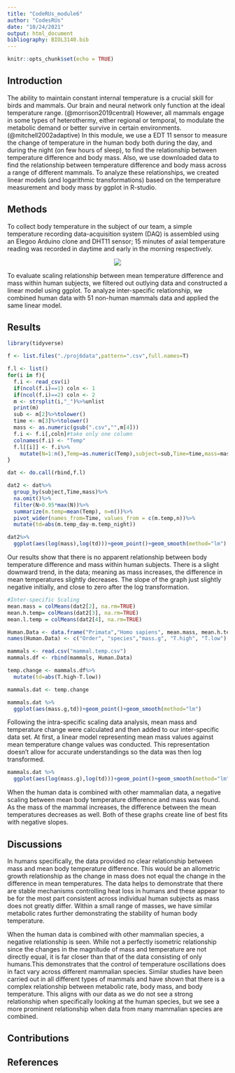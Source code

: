 ```yaml
---
title: "CodeRUs_module6"
author: "CodesRUs"
date: "10/24/2021"
output: html_document
bibliography: BIOL3140.bib
---
```


```r
knitr::opts_chunk$set(echo = TRUE)
```

## Introduction
The ability to maintain constant internal temperature is a crucial skill for birds and mammals. Our brain and neural network only function at the ideal temperature range. (@morrison2019central) However, all mammals engage in some types of heterothermy, either regional or temporal, to modulate the metabolic demand or better survive in certain environments.(@mitchell2002adaptive) In this module, we use a EDT 11 sensor to measure the change of temperature in the human body both during the day, and during the night (on few hours of sleep), to find the relationship between temperature difference and body mass. Also, we use downloaded data to find the relationship between temperature difference and body mass across a range of different mammals. To analyze these relationships, we created linear models (and logarithmic transformations) based on the temperature measurement and body mass by ggplot in R-studio. 

## Methods
To collect body temperature in the subject of our team, a simple temperature recording data-acquisition system (DAQ) is assembled using an Elegoo Arduino clone and DHT11 sensor; 15 minutes of axial temperature reading was recorded in daytime and early in the morning respectively. 

<center>
![](humantempflux.png)  
</center>

To evaluate scaling relationship between mean temperature difference and mass within human subjects, we filtered out outlying data and constructed a linear model using ggplot. To analyze inter-specific relationship, we combined human data with 51 non-human mammals data and applied the same linear model.

## Results
```r
library(tidyverse)

f <- list.files("./proj6data",pattern=".csv",full.names=T)

f.l <- list()
for(i in f){
  f.i <- read_csv(i)
  if(ncol(f.i)==1) coln <- 1
  if(ncol(f.i)==2) coln <- 2
  m <- strsplit(i,"_")%>%unlist
  print(m)
  sub <- m[2]%>%tolower()
  time <- m[3]%>%tolower()
  mass <- as.numeric(gsub(".csv","",m[4]))
  f.i <- f.i[,coln]#take only one column
  colnames(f.i) <- "Temp"
  f.l[[i]] <- f.i%>%
    mutate(N=1:n(),Temp=as.numeric(Temp),subject=sub,Time=time,mass=mass)
}

dat <- do.call(rbind,f.l)
```

```r

dat2 <- dat%>%
  group_by(subject,Time,mass)%>%
  na.omit()%>%
  filter(N>0.95*max(N))%>%
  summarize(m.temp=mean(Temp), n=n())%>%
  pivot_wider(names_from=Time, values_from = c(m.temp,n))%>%
  mutate(td=abs(m.temp_day-m.temp_night))

dat2%>%
  ggplot(aes(log(mass),log(td)))+geom_point()+geom_smooth(method="lm")
```

Our results show that there is no apparent relationship between body temperature difference and mass within human subjects.  There is a slight downward trend, in the data; meaning as mass increases, the difference in mean temperatures slightly decreases. The slope of the graph just slightly negative initially, and close to zero after the log transformation. 

```r
#Inter-specific Scaling
mean.mass = colMeans(dat2[2], na.rm=TRUE)
mean.h.temp= colMeans(dat2[3], na.rm=TRUE)
mean.l.temp = colMeans(dat2[4], na.rm=TRUE)

Human.Data <- data.frame("Primata","Homo sapiens", mean.mass, mean.h.temp, mean.l.temp)
names(Human.Data) <- c("Order", "species","mass.g", "T.high", "T.low")

mammals <- read.csv("mammal.temp.csv")
mammals.df <- rbind(mammals, Human.Data)

temp.change <- mammals.df%>%
  mutate(td=abs(T.high-T.low))

mammals.dat <- temp.change

mammals.dat %>%
  ggplot(aes(mass.g,td))+geom_point()+geom_smooth(method="lm")
```

Following the intra-specific scaling data analysis, mean mass and temperature change were calculated and then added to our inter-specific data set. At first, a linear model representing mean mass values against mean temperature change values was conducted. This representation doesn't allow for accurate understandings so the data was then log transformed.

```r

mammals.dat %>%
  ggplot(aes(log(mass.g),log(td)))+geom_point()+geom_smooth(method="lm")

```

When the human data is combined with other mammalian data, a negative scaling between mean body temperature difference and mass was found. As the mass of the mammal increases, the difference between the mean temperatures decreases as well. Both of these graphs create line of best fits with negative slopes. 


## Discussions

In humans specifically, the data provided no clear relationship between mass and mean body temperature difference. This would be an allometric growth relationship as the change in mass does not equal the change in the difference in mean temperatures. The data helps to demonstrate that there are stable mechanisms controlling heat loss in humans and these appear to be for the most part consistent across individual human subjects as mass does not greatly differ. Within a small range of masses, we have similar metabolic rates further demonstrating the stability of human body temperature.


When the human data is combined with other mammalian species, a negative relationship is seen. While not a perfectly isometric relationship since the changes in the magnitude of mass and temperature are not directly equal, it is far closer than that of the data consisting of only humans.This demonstrates that the control of temperature oscillations does in fact vary across different mammalian species. Similar studies have been carried out in all different types of mammals and have shown that there is a complex relationship between metabolic rate, body mass, and body temperature. This aligns with our data as we do not see a strong relationship when specifically looking at the human species, but we see a more prominent relationship when data from many mammalian species are combined. 


## Contributions

## References
